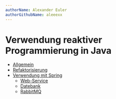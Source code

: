 ```yaml
---
authorName: Alexander Euler
authorGithubName: aleeexx
---
```


# Verwendung reaktiver Programmierung in Java

- [Allgemein](/code-examples/reactive-programming/general)
- [Refaktorisierung](/code-examples/reactive-programming/refactoring)
- [Verwendung mit Spring](/code-examples/reactive-programming/spring)
  - [Web-Service](/reactive-programming/spring/web-service)
  - [Datebank](/reactive-programming/spring/database)
  - [RabbitMQ](/reactive-programming/spring/rabbitmq)
